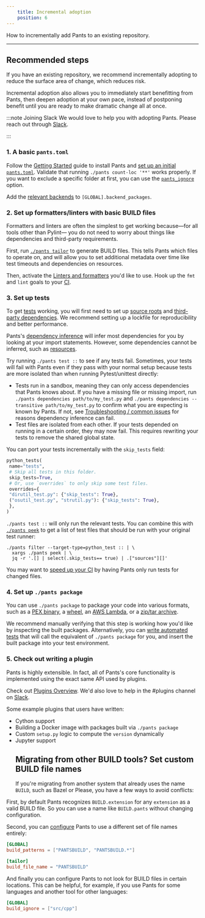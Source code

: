 ```yaml
---
    title: Incremental adoption
    position: 6
---
```


How to incrementally add Pants to an existing repository.

---

## Recommended steps
If you have an existing repository, we recommend incrementally adopting to reduce the surface area of change, which reduces risk.

Incremental adoption also allows you to immediately start benefitting from Pants, then deepen adoption at your own pace, instead of postponing benefit until you are ready to make dramatic change all at once.

:::note Joining Slack
We would love to help you with adopting Pants. Please reach out through [Slack](/community/members).

:::


### 1. A basic `pants.toml`

Follow the [Getting Started](./index.mdx) guide to install Pants and [set up an initial `pants.toml`](./initial-configuration.mdx). Validate that running `./pants count-loc '**'` works properly. If you want to exclude a specific folder at first, you can use the [`pants_ignore`](../../../reference/global-options.mdx#section-pants-ignore) option.

Add the [relevant backends](../../using-pants/key-concepts/backends.mdx) to `[GLOBAL].backend_packages`.

### 2. Set up formatters/linters with basic BUILD files

Formatters and linters are often the simplest to get working because—for all tools other than Pylint— you do not need to worry about things like dependencies and third-party requirements.

First, run [`./pants tailor`](./create-initial-build-files.mdx) to generate BUILD files. This tells Pants which files to operate on, and will allow you to set additional metadata over time like test timeouts and dependencies on resources.

Then, activate the [Linters and formatters](../../python/overview/linters-and-formatters.mdx) you'd like to use. Hook up the `fmt` and `lint` goals to your [CI](../../using-pants/using-pants-in-ci.mdx).

### 3. Set up tests

To get [tests](../../python/goals/test.mdx) working, you will first need to set up [source roots](../../using-pants/key-concepts/source-roots.mdx) and [third-party dependencies](../../python/overview/third-party-dependencies.mdx). We recommend setting up a lockfile for reproducibility and better performance.

Pants's [dependency inference](../../using-pants/key-concepts/targets-and-build-files.mdx) will infer most dependencies for you by looking at your import statements. However, some dependencies cannot be inferred, such as [resources](../../using-pants/assets-and-archives.mdx).

Try running `./pants test ::` to see if any tests fail. Sometimes, your tests will fail with Pants even if they pass with your normal setup because tests are more isolated than when running Pytest/unittest directly:

- Tests run in a sandbox, meaning they can only access dependencies that Pants knows about. If you have a missing file or missing import, run `./pants dependencies path/to/my_test.py` and `./pants dependencies --transitive path/to/my_test.py` to confirm what you are expecting is known by Pants. If not, see [Troubleshooting / common issues](../../using-pants/troubleshooting-common-issues/index.mdx) for reasons dependency inference can fail.
- Test files are isolated from each other. If your tests depended on running in a certain order, they may now fail. This requires rewriting your tests to remove the shared global state.

You can port your tests incrementally with the `skip_tests` field:
```python title="project/BUILD"
python_tests(
 name="tests",
 # Skip all tests in this folder.
 skip_tests=True,
 # Or, use `overrides` to only skip some test files.
 overrides={
 "dirutil_test.py": {"skip_tests": True},
 ("osutil_test.py", "strutil.py"): {"skip_tests": True},
 },
)
```

`./pants test ::` will only run the relevant tests. You can combine this with [`./pants peek`](../../using-pants/project-introspection.mdx) to get a list of test files that should be run with your original test runner:

```
./pants filter --target-type=python_test :: | \
  xargs ./pants peek | \
  jq -r '.[] | select(.skip_tests== true) | .["sources"][]'
```

You may want to [speed up your CI](../../using-pants/using-pants-in-ci.mdx) by having Pants only run tests for changed files.

### 4. Set up `./pants package`

You can use `./pants package` to package your code into various formats, such as a [PEX binary](../../python/goals/package.mdx), a [wheel](../../python/overview/building-distributions.mdx), an [AWS Lambda](../../python/integrations/aws-lambda.mdx), or a [zip/tar archive](../../using-pants/assets-and-archives.mdx).

We recommend manually verifying that this step is working how you'd like by inspecting the built packages. Alternatively, you can [write automated tests](../../python/goals/test.mdx) that will call the equivalent of `./pants package` for you, and insert the built package into your test environment.

### 5. Check out writing a plugin

Pants is highly extensible. In fact, all of Pants's core functionality is implemented using the exact same API used by plugins.

Check out [Plugins Overview](../../writing-plugins/overview.mdx). We'd also love to help in the #plugins channel on [Slack](/community/members).

Some example plugins that users have written:

- Cython support
- Building a Docker image with packages built via `./pants package`
- Custom `setup.py` logic to compute the `version` dynamically
- Jupyter support
  ## Migrating from other BUILD tools? Set custom BUILD file names
  If you're migrating from another system that already uses the name `BUILD`, such as Bazel or Please, you have a few ways to avoid conflicts:

First, by default Pants recognizes `BUILD.extension` for any `extension` as a valid BUILD file. So you can use a name like `BUILD.pants` without changing configuration.

Second, you can [configure](../../../reference/global-options.mdx#section-build-patterns) Pants to use a different set of file names entirely:
```toml title="pants.toml"
[GLOBAL]
build_patterns = ["PANTSBUILD", "PANTSBUILD.*"]

[tailor]
build_file_name = "PANTSBUILD"
```

And finally you can configure Pants to not look for BUILD files in certain locations. This can be helpful, for example, if you use Pants for some languages and another tool for other languages:
```toml title="pants.toml"
[GLOBAL]
build_ignore = ["src/cpp"]
```
